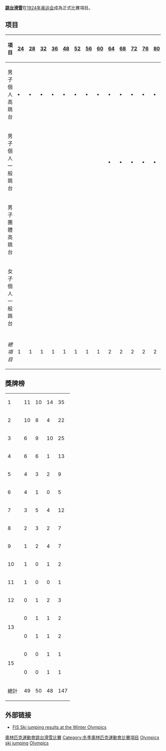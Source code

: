 {{Infobox Olympic sport
|sport=跳台滑雪
|image = ski jumping pictogram.svg
|size = 150
|menevents=3
|womenevents=1
}}
'''[[跳台滑雪|跳台滑雪]]'''在[[1924年冬季奥林匹克运动会|1924年奥运会]]成為正式比賽項目。

== 项目 ==
{| class=wikitable
! 項目 || [[1924年冬季奧林匹克運動會跳台滑雪比賽|24]] || [[1928年冬季奧林匹克運動會跳台滑雪比賽|28]] || [[1932年冬季奧林匹克運動會跳台滑雪比賽|32]] || [[1936年冬季奧林匹克運動會跳台滑雪比賽|36]] || [[1948年冬季奧林匹克運動會跳台滑雪比賽|48]] || [[1952年冬季奧林匹克運動會跳台滑雪比賽|52]] || [[1956年冬季奧林匹克運動會跳台滑雪比賽|56]] || [[1960年冬季奧林匹克運動會跳台滑雪比賽|60]] || [[1964年冬季奧林匹克運動會跳台滑雪比賽|64]] || [[1968年冬季奧林匹克運動會跳台滑雪比賽|68]] || [[1972年冬季奧林匹克運動會跳台滑雪比賽|72]] || [[1976年冬季奧林匹克運動會跳台滑雪比賽|76]] || [[1980年冬季奧林匹克運動會跳台滑雪比賽|80]] || [[1984年冬季奧林匹克運動會跳台滑雪比賽|84]] || [[1988年冬季奧林匹克運動會跳台滑雪比賽|88]] || [[1992年冬季奧林匹克運動會跳台滑雪比賽|92]] || [[1994年冬季奧林匹克運動會跳台滑雪比賽|94]] || [[1998年冬季奧林匹克運動會跳台滑雪比賽|98]] || [[2002年冬季奧林匹克運動會跳台滑雪比賽|02]] || [[2006年冬季奧林匹克運動會跳台滑雪比賽|06]] || [[2010年冬季奧林匹克運動會跳台滑雪比賽|10]] || [[2014年冬季奧林匹克運動會跳台滑雪比賽|14]] || [[2018年冬季奧林匹克運動會跳台滑雪比賽|18]] || 年分
|- align=center
|align=left| 男子個人高跳台  || '''•''' || '''•''' || '''•''' || '''•''' || '''•''' || '''•''' || '''•''' || '''•''' || '''•''' || '''•''' || '''•''' || '''•''' || '''•''' || '''•''' || '''•''' || '''•''' || '''•''' || '''•''' || '''•''' || '''•''' || '''•''' || '''•'''|| '''•'''|| 23
|- align=center
|align=left| 男子個人一般跳台 || || || || || || || || || '''•''' || '''•''' || '''•''' || '''•''' || '''•''' || '''•''' || '''•''' || '''•''' || '''•''' || '''•''' || '''•''' || '''•''' || '''•''' || '''•'''|| '''•'''|| 16
|- align=center
|align=left| 男子團體高跳台 || || || || || || || || || || || || || || || '''•''' || '''•''' || '''•''' || '''•''' || '''•''' || '''•''' || '''•''' || '''•''' || '''•'''|| 9
|- align=center
|align=left| 女子個人一般跳台 || || || || || || || || || || || || || || || || || || || || || || '''•''' || '''•'''|| 2
|- bgcolor=lightgray
| || || || || || || || || || || || || || || || || || || || || || || || ||
|- align=center
|''總項目'' ||1||1||1||1||1||1||1||1||2||2||2||2||2||2||3||3||3||3||3||3||3||4||4||
|}

== 獎牌榜 ==
{| {{RankedMedalTable|class=wikitable sortable}}
|-
| 1 ||align=left| {{flagIOCteam|NOR}} || 11 || 10 || 14 || 35
|- 
| 2 ||align=left| {{flagIOCteam|FIN}} || 10 || 8 || 4 || 22
|-
| 3 ||align=left| {{flagIOCteam|AUT}} || 6 || 9 || 10 || 25
|-
| 4 ||align=left| {{flagIOCteam|GER}} || 6 || 6 || 1 || 13
|-
| 5 ||align=left| {{flagIOCteam|POL}} || 4 || 3 || 2 || 9
|-
| 6 ||align=left| {{flagIOCteam|SUI}} || 4 || 1 || 0 || 5
|-
| 7 ||align=left| {{flagIOCteam|JPN}} || 3 || 5 || 4 || 12
|-
| 8 ||align=left| ''{{flagIOCteam|GDR}}'' || 2 || 3 || 2 || 7
|-
| 9 ||align=left| ''{{flagIOCteam|TCH}}'' || 1 || 2 || 4 || 7
|-
| 10 ||align=left| ''{{flagIOCteam|EUA}}'' || 1 || 0 || 1 || 2
|-
| 11 ||align=left| ''{{flagIOCteam|URS}}'' || 1 || 0 || 0 || 1
|-
| 12 ||align=left| {{flagIOCteam|SLO}} || 0 || 1 || 2 || 3
|-
|rowspan=2| 13 ||align=left| {{flagIOCteam|SWE}} || 0 || 1 || 1 || 2
|-
|align=left| ''{{flagIOCteam|YUG}}'' || 0 || 1 || 1 || 2
|-
|rowspan=2| 15 ||align=left| {{flagIOCteam|FRA}} || 0 || 0 || 1 || 1
|-
|align=left| {{flagIOCteam|USA}} || 0 || 0 || 1 || 1
|- class="sortbottom"
!colspan=2| 總計 || 49 || 50 || 48 || 147
|}

== 外部链接 ==
{{Commonscat-inline|Ski jumping at the Olympics}}
* [https://archive.is/20121206024925/http://www.fis-ski.com/uk/medg/mgjp1/mgolrg.html FIS Ski jumping results at the Winter Olympics]

{{奥林匹克运动会跳台滑雪比赛}}
{{奥运会比赛项目}}

[[Category:奧林匹克運動會跳台滑雪比賽|]]
[[Category:冬季奧林匹克運動會比賽項目|Category:冬季奧林匹克運動會比賽項目]]
[[Category:綜合運動會滑雪比賽|Olympics ski jumping]]
[[Category:跳台滑雪賽事|Olympics]]